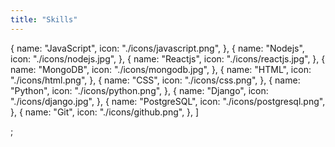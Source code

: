 ```yaml
---
title: "Skills"
---
```


  {
    name: "JavaScript",
    icon: "./icons/javascript.png",
  },
  {
    name: "Nodejs",
    icon: "./icons/nodejs.jpg",
  },
  {
    name: "Reactjs",
    icon: "./icons/reactjs.jpg",
  },
  {
    name: "MongoDB",
    icon: "./icons/mongodb.jpg",
  },
  {
    name: "HTML",
    icon: "./icons/html.png",
  },
  {
    name: "CSS",
    icon: "./icons/css.png",
  },
  {
    name: "Python",
    icon: "./icons/python.png",
  },
  {
    name: "Django",
    icon: "./icons/django.jpg",
  },
  {
    name: "PostgreSQL",
    icon: "./icons/postgresql.png",
  },
  {
    name: "Git",
    icon: "./icons/github.png",
  },
]

;
